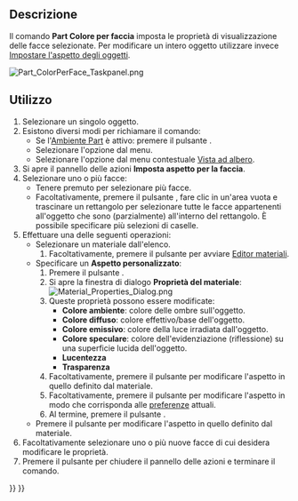<languages/>

{{Docnav/it
|[[Std_RandomColor/it|Colore casuale]]
|[[Std_ToggleTransparency/it|Attiva/disattiva trasparenza]]
|[[Std_View_Menu/it|Std View Menu]]
|IconL=Std_RandomColor.svg
|IconR=Std_ToggleTransparency.svg
|IconC=Freecad.svg
}}

{{GuiCommand/it
|Name=Part ColorPerFace
|Name/it=Part Colore per faccia
|MenuLocation=Visualizza → Colore per faccia
|Workbenches=[[Part Workbench/it|Part]], [[PartDesign Workbench/it|PartDesign]]
|SeeAlso=[[Std_SetAppearance/it|Aspetto]]
}}

<span id="Description"></span>
==Descrizione==

Il comando '''Part Colore per faccia''' imposta le proprietà di visualizzazione delle facce selezionate. Per modificare un intero oggetto utilizzare invece [[Std_SetAppearance/it|Impostare l'aspetto degli oggetti]].

[[Image:Part_ColorPerFace_Taskpanel.png]]
{{Caption|Il pannello delle azioni Imposta aspetto per faccia}}

<span id="Usage"></span>
==Utilizzo==

# Selezionare un singolo oggetto.
# Esistono diversi modi per richiamare il comando:
#* Se l'[[Part_Workbench/it|Ambiente Part]] è attivo: premere il pulsante {{Button|[[Image:Part_ColorPerFace.svg|16px]] [[Part_ColorPerFace/it|Colore per faccia]]}}.
#* Selezionare l'opzione {{MenuCommand|Visualizza → [[Image:Part_ColorPerFace.svg|16px]] Colore per faccia}} dal menu.
#* Selezionare l'opzione {{MenuCommand|[[Image:Part_ColorPerFace.svg|16px]] Imposta aspetto per la faccia...}} dal menu contestuale [[Tree_view/it|Vista ad albero]].
# Si apre il pannello delle azioni '''Imposta aspetto per la faccia'''.
# Selezionare uno o più facce:
#* Tenere premuto {{KEY|Ctrl}} per selezionare più facce.
#* Facoltativamente, premere il pulsante {{Button|Box Selection}}, fare clic in un'area vuota e trascinare un rettangolo per selezionare tutte le facce appartenenti all'oggetto che sono (parzialmente) all'interno del rettangolo. È possibile specificare più selezioni di caselle.
# Effettuare una delle seguenti operazioni:
#* Selezionare un materiale dall'elenco.
#*# Facoltativamente, premere il pulsante {{Button|Avvia editor}} per avviare [[Material_Edit/it|Editor materiali]].
#* Specificare un '''Aspetto personalizzato''':
#*# Premere il pulsante {{Button|...}}.
#*# Si apre la finestra di dialogo '''Proprietà del materiale''':<br>[[Image:Material_Properties_Dialog.png]]
#*# Queste proprietà possono essere modificate:
#*#* '''Colore ambiente''': colore delle ombre sull'oggetto.
#*#* '''Colore diffuso''': colore effettivo/base dell'oggetto.
#*#* '''Colore emissivo''': colore della luce irradiata dall'oggetto.
#*#* '''Colore speculare''': colore dell'evidenziazione (riflessione) su una superficie lucida dell'oggetto.
#*#* '''Lucentezza'''
#*#* '''Trasparenza'''
#*# Facoltativamente, premere il pulsante {{Button|Reset}} per modificare l'aspetto in quello definito dal materiale.
#*# Facoltativamente, premere il pulsante {{Button|Default}} per modificare l'aspetto in modo che corrisponda alle [[PartDesign_Preferences/it#Shape_appearance|preferenze]] attuali.
#*# Al termine, premere il pulsante {{Button|Chiudi}}.
#* Premere il pulsante {{Button|Imposta su predefinito}} per modificare l'aspetto in quello definito dal materiale.
# Facoltativamente selezionare uno o più nuove facce di cui desidera modificare le proprietà.
# Premere il pulsante {{Button|OK}} per chiudere il pannello delle azioni e terminare il comando.


{{Docnav/it
|[[Std_RandomColor/it|Colore casuale]]
|[[Std_ToggleTransparency/it|Attiva/disattiva trasparenza]]
|[[Std_View_Menu/it|Std View Menu]]
|IconL=Std_RandomColor.svg
|IconR=Std_ToggleTransparency.svg
|IconC=Freecad.svg
}}

{{Std_Base_navi{{#translation:}}}}
{{Userdocnavi{{#translation:}}}}